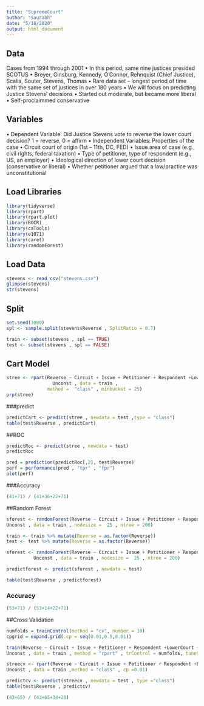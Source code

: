 ```yaml
---
title: "SupremeCourt"
author: "Saurabh"
date: "5/18/2020"
output: html_document
---
```


## Data

Cases from 1994 through 2001
• In this period, same nine justices presided SCOTUS
• Breyer, Ginsburg, Kennedy, O’Connor, Rehnquist (Chief
Justice), Scalia, Souter, Stevens, Thomas
• Rare data set – longest period of time with the same set
of justices in over 180 years
• We will focus on predicting Justice Stevens’ decisions
• Started out moderate, but became more liberal
• Self-proclaimmed conservative 

## Variables
• Dependent Variable: Did Justice Stevens vote to reverse
the lower court decision? 1 = reverse, 0 = affirm
• Independent Variables: Properties of the case
• Circuit court of origin (1st – 11th, DC, FED)
• Issue area of case (e.g., civil rights, federal taxation)
• Type of petitioner, type of respondent (e.g., US, an employer)
• Ideological direction of lower court decision (conservative or
liberal)
• Whether petitioner argued that a law/practice was
unconstitutional 


## Load Libraries
```r
library(tidyverse)
library(rpart)
library(rpart.plot)
library(ROCR)
library(caTools)
library(e1071)
library(caret)
library(randomForest)
```

## Load Data
```r
stevens <- read_csv("stevens.csv")
glimpse(stevens)
str(stevens)
```


## Split 
```r
set.seed(3000)
spl <- sample.split(stevens$Reverse , SplitRatio = 0.7)

train <- subset(stevens , spl == TRUE)
test <- subset(stevens , spl == FALSE)
```


## Cart Model
```r
stree <- rpart(Reverse ~ Circuit + Issue + Petitioner + Respondent +LowerCourt + 
                 Unconst , data = train , 
               method =  "class" , minbucket = 25)
prp(stree)
```
###predict
```r
predictCart <- predict(stree , newdata = test ,type = "class")
table(test$Reverse , predictCart)

```


##ROC
```r
predictRoc <- predict(stree , newdata = test)
predictRoc

pred = prediction(predictRoc[,2], test$Reverse)
perf = performance(pred , "tpr" , "fpr")
plot(perf)
```
###Accuracy 
```r
(41+71) / (41+36+22+71)
```

##Random Forest
```r
sforest <- randomForest(Reverse ~ Circuit + Issue + Petitioner + Respondent +LowerCourt + 
Unconst , data = train , nodesize =  25 , ntree = 200)

train <- train %>% mutate(Reverse = as.factor(Reverse))
test <- test %>% mutate(Reverse = as.factor(Reverse))

sforest <- randomForest(Reverse ~ Circuit + Issue + Petitioner + Respondent +LowerCourt + 
          Unconst , data = train , nodesize =  25 , ntree = 200)

predictforest <- predict(sforest , newdata = test)

table(test$Reverse , predictforest)
```
### Accuracy
```r
(53+71) / (53+14+22+71)
```


##Cross Validation
```r
numfolds = trainControl(method = "cv", number = 10)
cpgrid = expand.grid(.cp = seq(0.01,0.5,0.01))

train(Reverse ~ Circuit + Issue + Petitioner + Respondent +LowerCourt + 
Unconst , data = train , method = "rpart" , trControl = numfolds, tuneGrid =cpgrid)  

streecv <- rpart(Reverse ~ Circuit + Issue + Petitioner + Respondent +LowerCourt + 
Unconst , data = train ,method = "class" , cp =0.01) 

predictcv <- predict(streecv , newdata = test , type ="class")
table(test$Reverse , predictcv)

(43+65) / (43+65+34+28)
```

